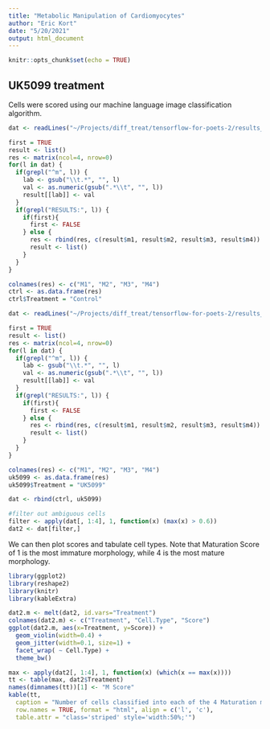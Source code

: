 ```yaml
---
title: "Metabolic Manipulation of Cardiomyocytes"
author: "Eric Kort"
date: "5/20/2021"
output: html_document
---
```


```r
knitr::opts_chunk$set(echo = TRUE)
```

## UK5099 treatment

Cells were scored using our machine language image classification algorithm.

```r

dat <- readLines("~/Projects/diff_treat/tensorflow-for-poets-2/results_control.tab")

first = TRUE
result <- list()
res <- matrix(ncol=4, nrow=0)
for(l in dat) {
  if(grepl("^m", l)) {
    lab <- gsub("\\t.*", "", l)
    val <- as.numeric(gsub(".*\\t", "", l))
    result[[lab]] <- val
  }
  if(grepl("RESULTS:", l)) {
    if(first){
      first <- FALSE
    } else {
      res <- rbind(res, c(result$m1, result$m2, result$m3, result$m4))
      result <- list()
    }
  }
}

colnames(res) <- c("M1", "M2", "M3", "M4")
ctrl <- as.data.frame(res)
ctrl$Treatment = "Control"

dat <- readLines("~/Projects/diff_treat/tensorflow-for-poets-2/results_uk5099.tab")

first = TRUE
result <- list()
res <- matrix(ncol=4, nrow=0)
for(l in dat) {
  if(grepl("^m", l)) {
    lab <- gsub("\\t.*", "", l)
    val <- as.numeric(gsub(".*\\t", "", l))
    result[[lab]] <- val
  }
  if(grepl("RESULTS:", l)) {
    if(first){
      first <- FALSE
    } else {
      res <- rbind(res, c(result$m1, result$m2, result$m3, result$m4))
      result <- list()
    }
  }
}

colnames(res) <- c("M1", "M2", "M3", "M4")
uk5099 <- as.data.frame(res)
uk5099$Treatment = "UK5099"

dat <- rbind(ctrl, uk5099)

#filter out ambiguous cells
filter <- apply(dat[, 1:4], 1, function(x) (max(x) > 0.6))
dat2 <- dat[filter,]
```

We can then plot scores and tabulate cell types. Note that Maturation Score of 
1 is the most immature morphology, while 4 is the most mature morphology.

```r
library(ggplot2)
library(reshape2)
library(knitr)
library(kableExtra)

dat2.m <- melt(dat2, id.vars="Treatment")
colnames(dat2.m) <- c("Treatment", "Cell.Type", "Score")
ggplot(dat2.m, aes(x=Treatment, y=Score)) + 
  geom_violin(width=0.4) + 
  geom_jitter(width=0.1, size=1) +
  facet_wrap( ~ Cell.Type) +
  theme_bw()

max <- apply(dat2[, 1:4], 1, function(x) (which(x == max(x))))
tt <- table(max, dat2$Treatment)
names(dimnames(tt))[1] <- "M Score"
kable(tt, 
  caption = "Number of cells classified into each of the 4 Maturation morphology types (1 = least differentiated, 4 = most differentiated).", 
  row.names = TRUE, format = "html", align = c('l', 'c'),
  table.attr = "class='striped' style='width:50%;'")
```
